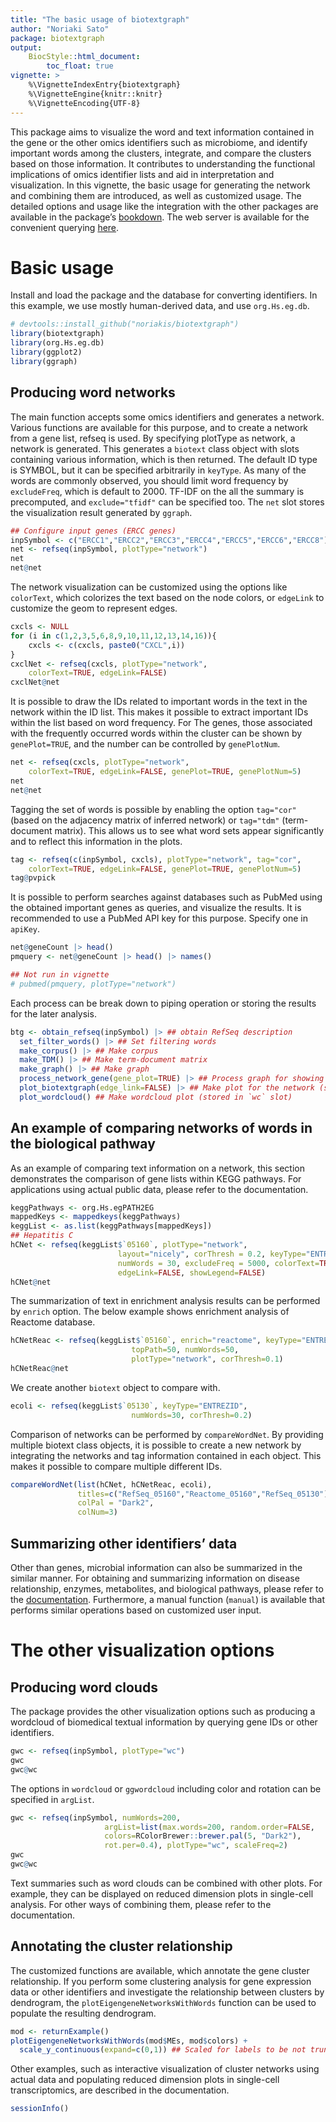 ```yaml
---
title: "The basic usage of biotextgraph"
author: "Noriaki Sato"
package: biotextgraph
output: 
    BiocStyle::html_document:
        toc_float: true
vignette: >
    %\VignetteIndexEntry{biotextgraph}
    %\VignetteEngine{knitr::knitr}
    %\VignetteEncoding{UTF-8}  
---
```


This package aims to visualize the word and text information contained in the gene or the other omics identifiers such as microbiome, and identify important words among the clusters, integrate, and compare the clusters based on those information. It contributes to understanding the functional implications of omics identifier lists and aid in interpretation and visualization. In this vignette, the basic usage for generating the network and combining them are introduced, as well as customized usage. The detailed options and usage like the integration with the other packages are available in the package's [bookdown](https://noriakis.github.io/software/biotextgraph). The web server is available for the convenient querying [here](https://nsato.shinyapps.io/biotextgraphweb).

# Basic usage

Install and load the package and the database for converting identifiers. In this example, we use mostly human-derived data, and use `org.Hs.eg.db`.

```r
# devtools::install_github("noriakis/biotextgraph")
library(biotextgraph)
library(org.Hs.eg.db)
library(ggplot2)
library(ggraph)
```

## Producing word networks

The main function accepts some omics identifiers and generates a network. Various functions are available for this purpose, and to create a network from a gene list, refseq is used. By specifying plotType as network, a network is generated. This generates a `biotext` class object with slots containing various information, which is then returned. The default ID type is SYMBOL, but it can be specified arbitrarily in `keyType`. As many of the words are commonly observed, you should limit word frequency by `excludeFreq`, which is default to 2000. TF-IDF on the all the summary is precomputed, and `exclude="tfidf"` can be specified too. The `net` slot stores the visualization result generated by `ggraph`.

```r
## Configure input genes (ERCC genes)
inpSymbol <- c("ERCC1","ERCC2","ERCC3","ERCC4","ERCC5","ERCC6","ERCC8")
net <- refseq(inpSymbol, plotType="network")
net
net@net
```

The network visualization can be customized using the options like `colorText`, which colorizes the text based on the node colors, or `edgeLink` to customize the geom to represent edges.

```r
cxcls <- NULL
for (i in c(1,2,3,5,6,8,9,10,11,12,13,14,16)){
    cxcls <- c(cxcls, paste0("CXCL",i))
}
cxclNet <- refseq(cxcls, plotType="network",
    colorText=TRUE, edgeLink=FALSE)
cxclNet@net
```

It is possible to draw the IDs related to important words in the text in the network within the ID list. This makes it possible to extract important IDs within the list based on word frequency. For The genes, those associated with the frequently occurred words within the cluster can be shown by `genePlot=TRUE`, and the number can be controlled by `genePlotNum`.

```r
net <- refseq(cxcls, plotType="network",
    colorText=TRUE, edgeLink=FALSE, genePlot=TRUE, genePlotNum=5)
net
net@net
```

Tagging the set of words is possible by enabling the option `tag="cor"` (based on the adjacency matrix of inferred network) or `tag="tdm"` (term-document matrix). This allows us to see what word sets appear significantly and to reflect this information in the plots.

```r
tag <- refseq(c(inpSymbol, cxcls), plotType="network", tag="cor",
    colorText=TRUE, edgeLink=FALSE, genePlot=TRUE, genePlotNum=5)
tag@pvpick
```

It is possible to perform searches against databases such as PubMed using the obtained important genes as queries, and visualize the results. It is recommended to use a PubMed API key for this purpose. Specify one in `apiKey`.

```r
net@geneCount |> head()
pmquery <- net@geneCount |> head() |> names()
```

```r
## Not run in vignette
# pubmed(pmquery, plotType="network")
```

Each process can be break down to piping operation or storing the results for the later analysis.
```r
btg <- obtain_refseq(inpSymbol) |> ## obtain RefSeq description
  set_filter_words() |> ## Set filtering words
  make_corpus() |> ## Make corpus
  make_TDM() |> ## Make term-document matrix
  make_graph() |> ## Make graph
  process_network_gene(gene_plot=TRUE) |> ## Process graph for showing associated genes to words
  plot_biotextgraph(edge_link=FALSE) |> ## Make plot for the network (stored in `net` slot)
  plot_wordcloud() ## Make wordcloud plot (stored in `wc` slot)
```


## An example of comparing networks of words in the biological pathway

As an example of comparing text information on a network, this section demonstrates the comparison of gene lists within KEGG pathways. For applications using actual public data, please refer to the documentation.

```r
keggPathways <- org.Hs.egPATH2EG
mappedKeys <- mappedkeys(keggPathways)
keggList <- as.list(keggPathways[mappedKeys])
## Hepatitis C
hCNet <- refseq(keggList$`05160`, plotType="network",
                        layout="nicely", corThresh = 0.2, keyType="ENTREZID",
                        numWords = 30, excludeFreq = 5000, colorText=TRUE,
                        edgeLink=FALSE, showLegend=FALSE)
hCNet@net
```

The summarization of text in enrichment analysis results can be performed by `enrich` option. The below example shows enrichment analysis of Reactome database.

```r
hCNetReac <- refseq(keggList$`05160`, enrich="reactome", keyType="ENTREZID",cooccurrence = TRUE,
                           topPath=50, numWords=50,
                           plotType="network", corThresh=0.1)
hCNetReac@net
```

We create another `biotext` object to compare with.

```r
ecoli <- refseq(keggList$`05130`, keyType="ENTREZID",
                           numWords=30, corThresh=0.2)
```

Comparison of networks can be performed by `compareWordNet`. By providing multiple biotext class objects, it is possible to create a new network by integrating the networks and tag information contained in each object. This makes it possible to compare multiple different IDs.

```r
compareWordNet(list(hCNet, hCNetReac, ecoli),
               titles=c("RefSeq_05160","Reactome_05160","RefSeq_05130"),
               colPal = "Dark2",
               colNum=3)
```

## Summarizing other identifiers' data

Other than genes, microbial information can also be summarized in the similar manner. For obtaining and summarizing information on disease relationship, enzymes, metabolites, and biological pathways, please refer to the [documentation](https://noriakis.github.io/software/biotextgraph). Furthermore, a manual function (`manual`) is available that performs similar operations based on customized user input.

# The other visualization options

## Producing word clouds

The package provides the other visualization options such as producing a wordcloud of biomedical textual information by querying gene IDs or other identifiers.

```r
gwc <- refseq(inpSymbol, plotType="wc")
gwc
gwc@wc
```

The options in `wordcloud` or `ggwordcloud` including color and rotation can be specified in `argList`.

```r
gwc <- refseq(inpSymbol, numWords=200,
                     argList=list(max.words=200, random.order=FALSE,
                     colors=RColorBrewer::brewer.pal(5, "Dark2"),
                     rot.per=0.4), plotType="wc", scaleFreq=2)
gwc
gwc@wc
```

Text summaries such as word clouds can be combined with other plots. For example, they can be displayed on reduced dimension plots in single-cell analysis. For other ways of combining them, please refer to the documentation.

## Annotating the cluster relationship

The customized functions are available, which annotate the gene cluster relationship. If you perform some clustering analysis for gene expression data or other identifiers and investigate the relationship between clusters by dendrogram, the `plotEigengeneNetworksWithWords` function can be used to populate the resulting dendrogram.

```r
mod <- returnExample()
plotEigengeneNetworksWithWords(mod$MEs, mod$colors) +
  scale_y_continuous(expand=c(0,1)) ## Scaled for labels to be not truncated
```

Other examples, such as interactive visualization of cluster networks using actual data and populating reduced dimension plots in single-cell transcriptomics, are described in the documentation.

```r
sessionInfo()
```